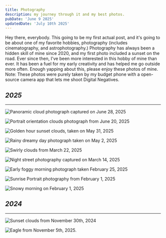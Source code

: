 ```yaml
---
title: Photography
description: my journey through it and my best photos.
pubDate: 'June 9 2025'
updatedDate: 'July 10th 2025'
---
```



Hey there, everybody. This going to be my first actual post, and it's going to be about one of my favorite hobbies, photography (includes cinematography, and astrophotography.) Photography has always been a hidden skill of mine since 2020, and my first photo included a sunset on the road. Ever since then, I've been more interested in this hobby of mine than ever. It has been a fuel for my early creativity and has helped me go outside more often. Enough yapping about this, please enjoy these photos of mine. Note: These photos were purely taken by my budget phone with a open-source camera app that lets me shoot Digital Negatives.

## **_2025_**

---

<Image
  src="https://raw.githubusercontent.com/undefinedcode0/web-db/main/IMG_20250628_160744-Pano-2.jpg"
  alt="Panoramic cloud photograph captured on June 28, 2025"
  width={620}
  height={320}
  format="webp"
  quality={85}
  sizes="(max-width: 768px) 100vw, (max-width: 1200px) 80vw, 620px"
/>

<Image
  src="https://raw.githubusercontent.com/undefinedcode0/web-db/main/IMG_20250620_105304.jpg"
  alt="Portrait orientation clouds photograph from June 20, 2025"
  width={320}
  height={620}
  format="webp"
  quality={85}
  sizes="(max-width: 768px) 50vw, 320px"
  loading="lazy"
/>

<Image
  src="https://raw.githubusercontent.com/undefinedcode0/web-db/main/IMG_20250531_192150.jpg"
  alt="Golden hour sunset clouds, taken on May 31, 2025"
  width={620}
  height={320}
  format="webp"
  quality={85}
  sizes="(max-width: 768px) 100vw, (max-width: 1200px) 80vw, 620px"
  loading="lazy"
/>

<Image
  src="https://raw.githubusercontent.com/undefinedcode0/web-db/main/IMG_20250502_194740.jpg"
  alt="Rainy dreamy day photograph taken on May 2, 2025"
  width={620}
  height={320}
  format="webp"
  quality={85}
  sizes="(max-width: 768px) 100vw, (max-width: 1200px) 80vw, 620px"
  loading="lazy"
/>

<Image
  src="https://raw.githubusercontent.com/undefinedcode0/web-db/main/20250322-IMG_20250322_190238.jpg"
  alt="Swirly clouds from March 22, 2025"
  width={620}
  height={320}
  format="webp"
  quality={85}
  sizes="(max-width: 768px) 100vw, (max-width: 1200px) 80vw, 620px"
  loading="lazy"
/>

<Image
  src="https://raw.githubusercontent.com/undefinedcode0/web-db/main/IMG_20250314_221626 (1).jpg"
  alt="Night street photography captured on March 14, 2025"
  width={620}
  height={320}
  format="webp"
  quality={85}
  sizes="(max-width: 768px) 100vw, (max-width: 1200px) 80vw, 620px"
  loading="lazy"
/>

<Image
  src="https://raw.githubusercontent.com/undefinedcode0/web-db/main/IMG_20250225_074028.jpg"
  alt="Early foggy morning photograph taken February 25, 2025"
  width={620}
  height={320}
  format="webp"
  quality={85}
  sizes="(max-width: 768px) 100vw, (max-width: 1200px) 80vw, 620px"
  loading="lazy"
/>

<Image
  src="https://raw.githubusercontent.com/undefinedcode0/web-db/main/IMG_20250201_073147 (1).jpg"
  alt="Sunrise Portrait photography from February 1, 2025"
  width={620}
  height={320}
  format="webp"
  quality={85}
  sizes="(max-width: 768px) 100vw, (max-width: 1200px) 80vw, 620px"
  loading="lazy"
/>

<Image
  src="https://raw.githubusercontent.com/undefinedcode0/web-db/main/IMG_20250121_082743 (1).jpg"
  alt="Snowy morning on February 1, 2025"
  width={620}
  height={320}
  format="webp"
  quality={85}
  sizes="(max-width: 768px) 100vw, (max-width: 1200px) 80vw, 620px"
  loading="lazy"
/>

## **_2024_**

---

<Image
  src="https://raw.githubusercontent.com/undefinedcode0/web-db/main/IMG_20241030_181346.jpg"
  alt="Sunset clouds from November 30th, 2024"
  width={620}
  height={320}
  format="webp"
  quality={85}
  sizes="(max-width: 768px) 100vw, (max-width: 1200px) 80vw, 620px"
  loading="lazy"
/>

<Image
  src="https://raw.githubusercontent.com/undefinedcode0/web-db/main/IMG_20241005_142754.jpg"
  alt="Eagle from November 5th, 2025."
  width={620}
  height={320}
  format="webp"
  quality={85}
  sizes="(max-width: 768px) 100vw, (max-width: 1200px) 80vw, 620px"
  loading="lazy"
/>